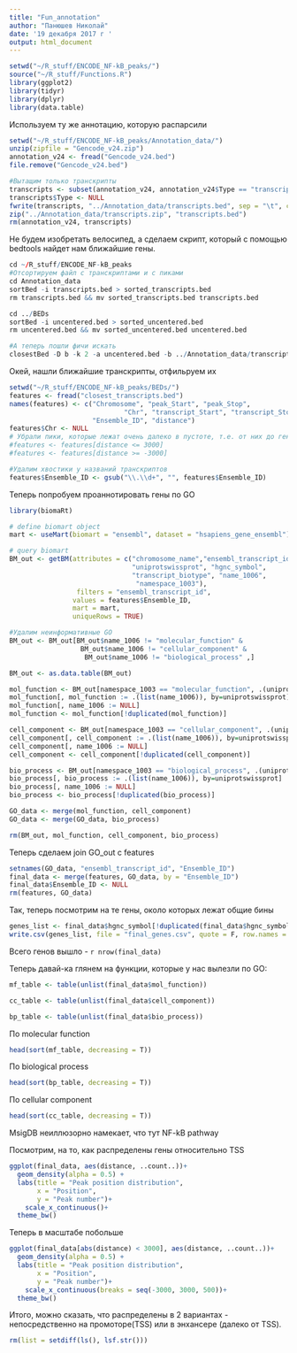 ```yaml
---
title: "Fun_annotation"
author: "Панюшев Николай"
date: '19 декабря 2017 г '
output: html_document
---
```


```r
setwd("~/R_stuff/ENCODE_NF-kB_peaks/")
source("~/R_stuff/Functions.R")
library(ggplot2)
library(tidyr)
library(dplyr)
library(data.table)
```

Используем ту же аннотацию, которую распарсили

```r
setwd("~/R_stuff/ENCODE_NF-kB_peaks/Annotation_data/")
unzip(zipfile = "Gencode_v24.zip")
annotation_v24 <- fread("Gencode_v24.bed")
file.remove("Gencode_v24.bed")

#Вытащим только транскрипты
transcripts <- subset(annotation_v24, annotation_v24$Type == "transcript")
transcripts$Type <- NULL
fwrite(transcripts, "../Annotation_data/transcripts.bed", sep = "\t", col.names = FALSE)
zip("../Annotation_data/transcripts.zip", "transcripts.bed")
rm(annotation_v24, transcripts)
```

Не будем изобретать велосипед, а сделаем скрипт, который с помощью bedtools найдет нам ближайшие гены.

```r
cd ~/R_stuff/ENCODE_NF-kB_peaks
#Отсортируем файл с транскриптами и с пиками
cd Annotation_data
sortBed -i transcripts.bed > sorted_transcripts.bed
rm transcripts.bed && mv sorted_transcripts.bed transcripts.bed

cd ../BEDs
sortBed -i uncentered.bed > sorted_uncentered.bed
rm uncentered.bed && mv sorted_uncentered.bed uncentered.bed

#А теперь пошли фичи искать
closestBed -D b -k 2 -a uncentered.bed -b ../Annotation_data/transcripts.bed > closest_transcripts.bed
```

Окей, нашли ближайшие транскрипты, отфильруем их

```r
setwd("~/R_stuff/ENCODE_NF-kB_peaks/BEDs/")
features <- fread("closest_transcripts.bed")
names(features) <- c("Chromosome", "peak_Start", "peak_Stop", 
                             "Chr", "transcript_Start", "transcript_Stop", "Strand", 
                     "Ensemble_ID", "distance")
features$Chr <- NULL
# Убрали пики, которые лежат очень далеко в пустоте, т.е. от них до гена более 3000 нуклеотидов
#features <- features[distance <= 3000]
#features <- features[distance >= -3000]

#Удалим хвостики у названий транскриптов
features$Ensemble_ID <- gsub("\\.\\d+", "", features$Ensemble_ID)
```

Теперь попробуем проаннотировать гены по GO

```r
library(biomaRt)

# define biomart object
mart <- useMart(biomart = "ensembl", dataset = "hsapiens_gene_ensembl")

# query biomart
BM_out <- getBM(attributes = c("chromosome_name","ensembl_transcript_id", 
                               "uniprotswissprot", "hgnc_symbol",
                               "transcript_biotype", "name_1006", 
                                "namespace_1003"),
                 filters = "ensembl_transcript_id",
                values = features$Ensemble_ID, 
                mart = mart,
                uniqueRows = TRUE)

#Удалим неинформативные GO
BM_out <- BM_out[BM_out$name_1006 != "molecular_function" &
                  BM_out$name_1006 != "cellular_component" &
                   BM_out$name_1006 != "biological_process" ,]

BM_out <- as.data.table(BM_out)

mol_function <- BM_out[namespace_1003 == "molecular_function", .(uniprotswissprot, hgnc_symbol, name_1006, ensembl_transcript_id)]
mol_function[, mol_function := .(list(name_1006)), by=uniprotswissprot]
mol_function[, name_1006 := NULL]
mol_function <- mol_function[!duplicated(mol_function)]

cell_component <- BM_out[namespace_1003 == "cellular_component", .(uniprotswissprot, hgnc_symbol, name_1006, ensembl_transcript_id)]
cell_component[, cell_component := .(list(name_1006)), by=uniprotswissprot]
cell_component[, name_1006 := NULL]
cell_component <- cell_component[!duplicated(cell_component)]

bio_process <- BM_out[namespace_1003 == "biological_process", .(uniprotswissprot, hgnc_symbol, name_1006, ensembl_transcript_id)]
bio_process[, bio_process := .(list(name_1006)), by=uniprotswissprot]
bio_process[, name_1006 := NULL]
bio_process <- bio_process[!duplicated(bio_process)]

GO_data <- merge(mol_function, cell_component)
GO_data <- merge(GO_data, bio_process)

rm(BM_out, mol_function, cell_component, bio_process)
```

Теперь сделаем join GO_out c features

```r
setnames(GO_data, "ensembl_transcript_id", "Ensemble_ID")
final_data <- merge(features, GO_data, by = "Ensemble_ID")
final_data$Ensemble_ID <- NULL
rm(features, GO_data)
```
Так, теперь посмотрим на те гены, около которых лежат общие бины

```r
genes_list <- final_data$hgnc_symbol[!duplicated(final_data$hgnc_symbol)]
write.csv(genes_list, file = "final_genes.csv", quote = F, row.names = F, col.names = F)
```

Всего генов вышло - `r nrow(final_data)`

Теперь давай-ка глянем на функции, которые у нас вылезли по GO:
```r
mf_table <- table(unlist(final_data$mol_function))

cc_table <- table(unlist(final_data$cell_component))

bp_table <- table(unlist(final_data$bio_process))
```


По molecular function
```r
head(sort(mf_table, decreasing = T))
```

По biological process
```r
head(sort(bp_table, decreasing = T))
```

По cellular component
```r
head(sort(cc_table, decreasing = T))
```

MsigDB неиллюзорно намекает, что тут NF-kB pathway 

Посмотрим, на то, как распределены гены относительно TSS
```r
ggplot(final_data, aes(distance, ..count..))+
  geom_density(alpha = 0.5) +
  labs(title = "Peak position distribution",
       x = "Position",
       y = "Peak number")+
    scale_x_continuous()+
  theme_bw()
```

Теперь в масштабе побольше
```r
ggplot(final_data[abs(distance) < 3000], aes(distance, ..count..))+
  geom_density(alpha = 0.5) +
  labs(title = "Peak position distribution",
       x = "Position",
       y = "Peak number")+
    scale_x_continuous(breaks = seq(-3000, 3000, 500))+
  theme_bw()
```

Итого, можно сказать, что распределены в 2 вариантах - непосредственно на промоторе(TSS) или в энхансере (далеко от TSS). 

```r
rm(list = setdiff(ls(), lsf.str()))
```